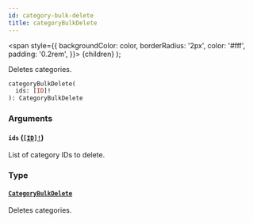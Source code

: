 ```yaml
---
id: category-bulk-delete
title: categoryBulkDelete
---
```


<span
style={{
      backgroundColor: color,
      borderRadius: '2px',
      color: '#fff',
      padding: '0.2rem',
    }}>
{children}
</span>
);

Deletes categories.

```graphql
categoryBulkDelete(
  ids: [ID]!
): CategoryBulkDelete

```

### Arguments

#### `ids` ([`[ID]!`](/api-reference/scalars/id.mdx))

List of category IDs to delete.

### Type

#### [`CategoryBulkDelete`](/api-reference/objects/category-bulk-delete.mdx)

Deletes categories.
